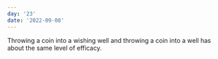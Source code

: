 ```yaml
---
day: '23'
date: '2022-09-08'
---
```


Throwing a coin into a wishing well and throwing a coin into a well has about the same level of efficacy.
